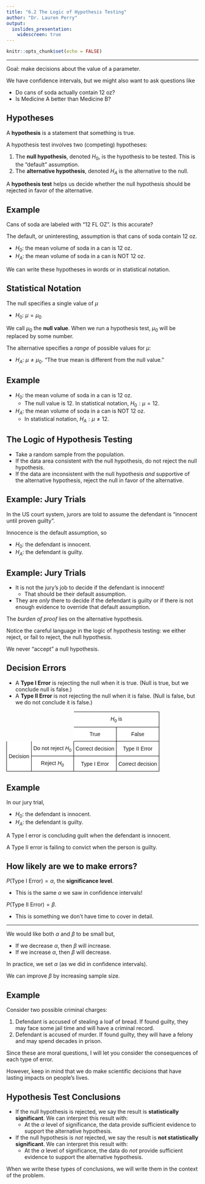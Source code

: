 ---
title: "6.2 The Logic of Hypothesis Testing"
author: "Dr. Lauren Perry"
output:
  ioslides_presentation: 
    widescreen: true
---

```{r setup, include=FALSE}
knitr::opts_chunk$set(echo = FALSE)
```

***

Goal: make decisions about the value of a parameter. 

We have confidence intervals, but we might also want to ask questions like

- Do cans of soda actually contain 12 oz?
- Is Medicine A better than Medicine B?

## Hypotheses

A **hypothesis** is a statement that something is true. 

A hypothesis test involves two (competing) hypotheses:

1. The **null hypothesis**, denoted $H_0$, is the hypothesis to be tested. This is the "default" assumption.
2. The **alternative hypothesis**, denoted $H_A$ is the alternative to the null. 

A **hypothesis test** helps us decide whether the null hypothesis should be rejected in favor of the alternative. 

## Example

Cans of soda are labeled with "12 FL OZ". Is this accurate? 

The default, or uninteresting, assumption is that cans of soda contain 12 oz. 

- $H_0$: the mean volume of soda in a can is 12 oz.
- $H_A$: the mean volume of soda in a can is NOT 12 oz.

We can write these hypotheses in words or in statistical notation. 

## Statistical Notation

The null specifies a single value of $\mu$

- $H_0$: $\mu=\mu_0$

We call $\mu_0$ the **null value**. When we run a hypothesis test, $\mu_0$ will be replaced by some number. 

The alternative specifies a *range* of possible values for $\mu$:

- $H_A$: $\mu\ne\mu_0$. "The true mean is different from the null value."

## Example

- $H_0$: the mean volume of soda in a can is 12 oz.
    - The null value is 12. In statistical notation, $H_0: \mu = 12$.
- $H_A$: the mean volume of soda in a can is NOT 12 oz.
    - In statistical notation, $H_A: \mu \ne 12$.

## The Logic of Hypothesis Testing

- Take a random sample from the population. 
- If the data area consistent with the null hypothesis, do not reject the null hypothesis. 
- If the data are inconsistent with the null hypothesis *and* supportive of the alternative hypothesis, reject the null in favor of the alternative.  

## Example: Jury Trials

In the US court system, jurors are told to assume the defendant is "innocent until proven guilty". 

Innocence is the default assumption, so
 
- $H_0$: the defendant is innocent.
- $H_A$: the defendant is guilty.

## Example: Jury Trials

- It is not the jury's job to decide if the defendant is innocent! 
    - That should be their default assumption. 
- They are *only* there to decide if the defendant is guilty or if there is not enough evidence to override that default assumption. 

The *burden of proof* lies on the alternative hypothesis. 

Notice the careful language in the logic of hypothesis testing: we either reject, or fail to reject, the null hypothesis. 

We never "accept" a null hypothesis. 

## Decision Errors

- A **Type I Error** is rejecting the null when it is true. (Null is true, but we conclude null is false.)
- A **Type II Error** is not rejecting the null when it is false. (Null is false, but we do not conclude it is false.)

<style type="text/css">
.tg  {border-collapse:collapse;border-spacing:0;}
.tg td{border-color:black;border-style:solid;border-width:1px;font-family:Arial, sans-serif;font-size:14px;
  overflow:hidden;padding:10px 5px;word-break:normal;}
.tg th{border-color:black;border-style:solid;border-width:1px;font-family:Arial, sans-serif;font-size:14px;
  font-weight:normal;overflow:hidden;padding:10px 5px;word-break:normal;}
.tg .tg-s7xz{border-color:#ffffff;text-align:left;vertical-align:middle}
.tg .tg-vhtn{background-color:#ffffff;border-color:#000000;text-align:center;vertical-align:middle}
</style>
<table class="tg">
<thead>
  <tr>
    <th class="tg-s7xz"></th>
    <th class="tg-s7xz"></th>
    <th class="tg-vhtn" colspan="2">$H_0$ is</th>
  </tr>
</thead>
<tbody>
  <tr>
    <td class="tg-s7xz"></td>
    <td class="tg-s7xz"></td>
    <td class="tg-vhtn">True</td>
    <td class="tg-vhtn">False</td>
  </tr>
  <tr>
    <td class="tg-vhtn" rowspan="2">Decision</td>
    <td class="tg-vhtn">Do not reject $H_0$</td>
    <td class="tg-vhtn">Correct decision</td>
    <td class="tg-vhtn">Type II Error</td>
  </tr>
  <tr>
    <td class="tg-vhtn">Reject $H_0$</td>
    <td class="tg-vhtn">Type I Error</td>
    <td class="tg-vhtn">Correct decision</td>
  </tr>
</tbody>
</table>

## Example

In our jury trial,
 
- $H_0$: the defendant is innocent.
- $H_A$: the defendant is guilty.
 
A Type I error is concluding guilt when the defendant is innocent. 

A Type II error is failing to convict when the person is guilty. 

## How likely are we to make errors? 

$P($Type I Error$)=\alpha$, the **significance level**. 

- This is the same $\alpha$ we saw in confidence intervals! 

$P($Type II Error$)=\beta$. 

- This is something we don't have time to cover in detail.

*** 

We would like both $\alpha$ and $\beta$ to be small but,

- If we decrease $\alpha$, then $\beta$ will increase.
- If we increase $\alpha$, then $\beta$ will decrease.

In practice, we set $\alpha$ (as we did in confidence intervals). 

We can improve $\beta$ by increasing sample size. 

## Example 

Consider two possible criminal charges:

1. Defendant is accused of stealing a loaf of bread. If found guilty, they may face some jail time and will have a criminal record.
2. Defendant is accused of murder. If found guilty, they will have a felony and may spend decades in prison. 

Since these are moral questions, I will let you consider the consequences of each type of error. 

However, keep in mind that we do make scientific decisions that have lasting impacts on people's lives. 

## Hypothesis Test Conclusions

- If the null hypothesis is rejected, we say the result is **statistically significant**. We can interpret this result with:
  - At the $\alpha$ level of significance, the data provide sufficient evidence to support the alternative hypothesis.
- If the null hypothesis is *not* rejected, we say the result is **not statistically significant**. We can interpret this result with:
  - At the $\alpha$ level of significance, the data do *not* provide sufficient evidence to support the alternative hypothesis.
  
When we write these types of conclusions, we will write them in the context of the problem.